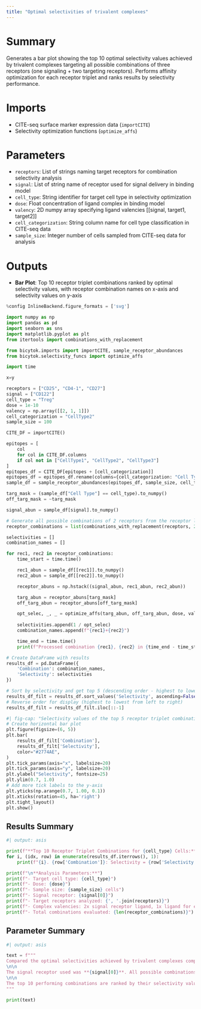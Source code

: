```yaml
---
title: "Optimal selectivities of trivalent complexes"
---
```


# Summary
Generates a bar plot showing the top 10 optimal selectivity values achieved by trivalent complexes targeting all possible combinations of three receptors (one signaling + two targeting receptors). Performs affinity optimization for each receptor triplet and ranks results by selectivity performance.

# Imports
- CITE-seq surface marker expression data (`importCITE`)
- Selectivity optimization functions (`optimize_affs`)

# Parameters
- `receptors`: List of strings naming target receptors for combination selectivity analysis
- `signal`: List of string name of receptor used for signal delivery in binding model
- `cell_type`: String identifier for target cell type in selectivity optimization
- `dose`: Float concentration of ligand complex in binding model
- `valency`: 2D numpy array specifying ligand valencies [[signal, target1, target2]]
- `cell_categorization`: String column name for cell type classification in CITE-seq data
- `sample_size`: Integer number of cells sampled from CITE-seq data for analysis

# Outputs
- **Bar Plot**: Top 10 receptor triplet combinations ranked by optimal selectivity values, with receptor combination names on x-axis and selectivity values on y-axis

```python
%config InlineBackend.figure_formats = ['svg']

import numpy as np
import pandas as pd
import seaborn as sns
import matplotlib.pyplot as plt
from itertools import combinations_with_replacement

from bicytok.imports import importCITE, sample_receptor_abundances
from bicytok.selectivity_funcs import optimize_affs

import time

x=y

receptors = ["CD25", "CD4-1", "CD27"]
signal = ["CD122"]
cell_type = "Treg"
dose = 1e-10
valency = np.array([[2, 1, 1]])
cell_categorization = "CellType2"
sample_size = 100

CITE_DF = importCITE()

epitopes = [
    col
    for col in CITE_DF.columns
    if col not in ["CellType1", "CellType2", "CellType3"]
]
epitopes_df = CITE_DF[epitopes + [cell_categorization]]
epitopes_df = epitopes_df.rename(columns={cell_categorization: "Cell Type"})
sample_df = sample_receptor_abundances(epitopes_df, sample_size, cell_type)

targ_mask = (sample_df["Cell Type"] == cell_type).to_numpy()
off_targ_mask = ~targ_mask

signal_abun = sample_df[signal].to_numpy()

# Generate all possible combinations of 2 receptors from the receptor list (including same receptor twice)
receptor_combinations = list(combinations_with_replacement(receptors, 2))

selectivities = []
combination_names = []

for rec1, rec2 in receptor_combinations:
    time_start = time.time()

    rec1_abun = sample_df[[rec1]].to_numpy()
    rec2_abun = sample_df[[rec2]].to_numpy()

    receptor_abuns = np.hstack((signal_abun, rec1_abun, rec2_abun))

    targ_abun = receptor_abuns[targ_mask]
    off_targ_abun = receptor_abuns[off_targ_mask]

    opt_selec, _, _ = optimize_affs(targ_abun, off_targ_abun, dose, valencies=valency)
    
    selectivities.append(1 / opt_selec)
    combination_names.append(f"{rec1}+{rec2}")

    time_end = time.time()
    print(f"Processed combination {rec1}, {rec2} in {time_end - time_start:.2f} seconds")

# Create DataFrame with results
results_df = pd.DataFrame({
    'Combination': combination_names,
    'Selectivity': selectivities
})
```

```python
# Sort by selectivity and get top 5 (descending order - highest to lowest)
results_df_filt = results_df.sort_values('Selectivity', ascending=False).head(9)
# Reverse order for display (highest to lowest from left to right)
results_df_filt = results_df_filt.iloc[::-1]
```

```python
#| fig-cap: "Selectivity values of the top 5 receptor triplet combinations"
# Create horizontal bar plot
plt.figure(figsize=(6, 5))
plt.bar(
    results_df_filt['Combination'],
    results_df_filt['Selectivity'],
    color="#2774AE",
)
plt.tick_params(axis="x", labelsize=20)
plt.tick_params(axis="y", labelsize=20)
plt.ylabel("Selectivity", fontsize=25)
plt.ylim(0.7, 1.0)
# Add more tick labels to the y-axis
plt.yticks(np.arange(0.7, 1.00, 0.1))
plt.xticks(rotation=45, ha='right')
plt.tight_layout()
plt.show()
```

## Results Summary
```python
#| output: asis

print(f"**Top 10 Receptor Triplet Combinations for {cell_type} Cells:**\n")
for i, (idx, row) in enumerate(results_df.iterrows(), 1):
    print(f"{i}. {row['Combination']}: Selectivity = {row['Selectivity']:.3f}")

print(f"\n**Analysis Parameters:**")
print(f"- Target cell type: {cell_type}")
print(f"- Dose: {dose}")
print(f"- Sample size: {sample_size} cells")
print(f"- Signal receptor: {signal[0]}")
print(f"- Target receptors analyzed: {', '.join(receptors)}")
print(f"- Complex valencies: 2x signal receptor ligand, 1x ligand for each of two target receptors")
print(f"- Total combinations evaluated: {len(receptor_combinations)}")
```

## Parameter Summary
```python
#| output: asis

text = f"""
Compared the optimal selectivities achieved by trivalent complexes composed of ligands for various relevant receptor combinations in the target cell type **{cell_type}** at doses of **{dose}**. The analysis was performed on **{sample_size}** cells sampled from the CITE-seq dataset.
\n\n
The signal receptor used was **{signal[0]}**. All possible combinations of two target receptors from the set **{', '.join(receptors)}** were evaluated, resulting in **{len(receptor_combinations)}** unique triplet combinations. The valencies of each complex were as follows: 2x signal receptor ligand, 1x ligand for each of the two target receptors.
\n\n
The top 10 performing combinations are ranked by their selectivity values, which represent the ratio of target cell binding to off-target cell binding after optimization of receptor-ligand affinities.
"""

print(text)
```
